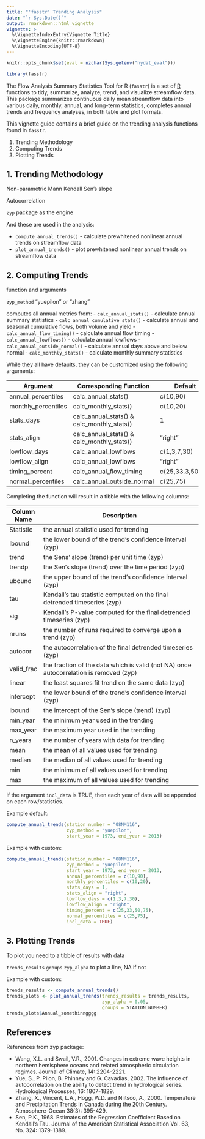 ```yaml
---
title: "'fasstr' Trending Analysis"
date: "`r Sys.Date()`"
output: rmarkdown::html_vignette
vignette: >
  %\VignetteIndexEntry{Vignette Title}
  %\VignetteEngine{knitr::rmarkdown}
  %\VignetteEncoding{UTF-8}
---
```


```r
knitr::opts_chunk$set(eval = nzchar(Sys.getenv("hydat_eval")))
```

```r
library(fasstr)
```


The Flow Analysis Summary Statistics Tool for R (`fasstr`) is a set of [R](http://www.r-project.org) functions to tidy, summarize, analyze, trend, and visualize streamflow data. This package summarizes continuous daily mean streamflow data into various daily, monthly, annual, and long-term statistics, completes annual trends and frequency analyses, in both table and plot formats.

This vignette guide contains a brief guide on the trending analysis functions found in `fasstr`.

1. Trending Methodology
2. Computing Trends
3. Plotting Trends



## 1. Trending Methodology

Non-parametric
Mann Kendall
Sen's slope

Autocorrelation

`zyp` package as the engine

And these are used in the analysis:

- `compute_annual_trends()` - calculate prewhitened nonlinear annual trends on streamflow data
- `plot_annual_trends()` - plot prewhitened nonlinear annual trends on streamflow data

## 2. Computing Trends

function and arguments


`zyp_method` "yuepilon" or "zhang"



computes all annual metrics from:
- `calc_annual_stats()` - calculate annual summary statistics
- `calc_annual_cumulative_stats()` - calculate annual and seasonal cumulative flows, both volume and yield
- `calc_annual_flow_timing()` - calculate annual flow timing
- `calc_annual_lowflows()` - calculate annual lowflows
- `calc_annual_outside_normal()` - calculate annual days above and below normal
- `calc_monthly_stats()` - calculate monthly summary statistics

While they all have defaults, they can be customized using the following arguments:

Argument             | Corresponding Function     |  Default
---------------------|----------------------|----------------------------------------------
annual_percentiles   | calc_annual_stats()  | c(10,90)
monthly_percentiles  | calc_monthly_stats() | c(10,20)
stats_days       	   | calc_annual_stats() & calc_monthly_stats() | 1
stats_align      	   | calc_annual_stats() & calc_monthly_stats() | "right"
lowflow_days      	 | calc_annual_lowflows | c(1,3,7,30)
lowflow_align        | calc_annual_lowflows | "right"
timing_percent       | calc_annual_flow_timing | c(25,33.3,50,75)
normal_percentiles   | calc_annual_outside_normal | c(25,75)


Completing the function will result in a tibble with the following columns:

Column Name   | Description
--------------|---------------------------------------------------------------------
Statistic   	| the annual statistic used for trending 
lbound      	| the lower bound of the trend's confidence interval (zyp)
trend       	| the Sens' slope (trend) per unit time (zyp)
trendp      	| the Sen's slope (trend) over the time period (zyp)
ubound      	| the upper bound of the trend's confidence interval (zyp)
tau         	| Kendall's tau statistic computed on the final detrended timeseries (zyp)
sig	          | Kendall's P-value computed for the final detrended timeseries (zyp)
nruns	        | the number of runs required to converge upon a trend (zyp)
autocor	      | the autocorrelation of the final detrended timeseries (zyp)
valid_frac  	| the fraction of the data which is valid (not NA) once autocorrelation is removed (zyp)
linear      	| the least squares fit trend on the same data (zyp)
intercept   	| the lower bound of the trend's confidence interval (zyp)
lbound	      | the intercept of the Sen's slope (trend) (zyp)
min_year    	| the minimum year used in the trending
max_year      | the maximum year used in the trending
n_years       | the number of years with data for trending
mean          | the mean of all values used for trending
median      	| the median of all values used for trending
min	          | the minimum of all values used for trending
max	          | the maximum of all values used for trending 

If the argument `incl_data` is TRUE, then each year of data will be appended on each row/statistics.

Example default:

```r
compute_annual_trends(station_number = "08NM116",
                      zyp_method = "yuepilon",
                      start_year = 1973, end_year = 2013)
```

Example with custom:
```r
compute_annual_trends(station_number = "08NM116",
                      zyp_method = "yuepilon",
                      start_year = 1973, end_year = 2013,
                      annual_percentiles = c(10,90),
                      monthly_percentiles = c(10,20),
                      stats_days = 1,
                      stats_align = "right",
                      lowflow_days = c(1,3,7,30),
                      lowflow_align = "right",
                      timing_percent = c(25,33,50,75),
                      normal_percentiles = c(25,75),
                      incl_data = TRUE)
```

## 3. Plotting Trends

To plot you need to a tibble of results with data

`trends_results`
`groups`
`zyp_alpha` to plot a line, NA if not


Example with custom:
```r
trends_results <- compute_annual_trends()
trends_plots <- plot_annual_trends(trends_results = trends_results,
                                   zyp_alpha = 0.05,
                                   groups = STATION_NUMBER)
trends_plots$Annual_somethinngggg

```



## References

References from zyp package:

- Wang, X.L. and Swail, V.R., 2001. Changes in extreme wave heights in northern hemisphere oceans and related atmospheric circulation regimes. Journal of Climate, 14: 2204-2221.
- Yue, S., P. Pilon, B. Phinney and G. Cavadias, 2002. The influence of autocorrelation on the ability to detect trend in hydrological series. Hydrological Processes, 16: 1807-1829.
- Zhang, X., Vincent, L.A., Hogg, W.D. and Niitsoo, A., 2000. Temperature and Precipitation Trends in Canada during the 20th Century. Atmosphere-Ocean 38(3): 395-429.
- Sen, P.K., 1968. Estimates of the Regression Coefficient Based on Kendall's Tau. Journal of the American Statistical Association Vol. 63, No. 324: 1379-1389.



